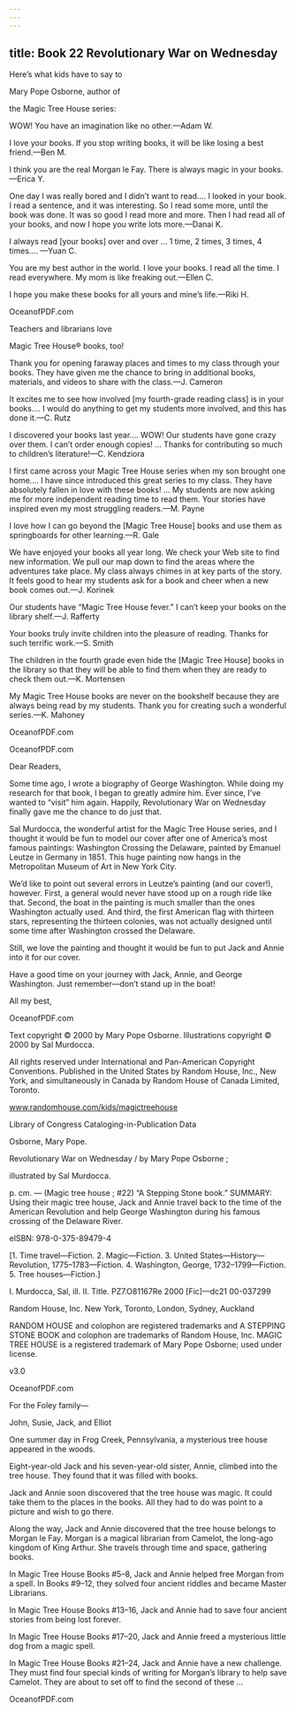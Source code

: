 ```yaml
---
---
---
```

title: Book 22 Revolutionary War on Wednesday
---



Here’s what kids have to say to

Mary Pope Osborne, author of

the Magic Tree House series:

WOW! You have an imagination like no other.—Adam W.



I love your books. If you stop writing books, it will be like losing a best friend.—Ben M.



I think you are the real Morgan le Fay. There is always magic in your books.—Erica Y.



One day I was really bored and I didn’t want to read.… I looked in your book. I read a sentence, and it was interesting. So I read some more, until the book was done. It was so good I read more and more. Then I had read all of your books, and now I hope you write lots more.—Danai K.



I always read [your books] over and over … 1 time, 2 times, 3 times, 4 times.… —Yuan C.



You are my best author in the world. I love your books. I read all the time. I read everywhere. My mom is like freaking out.—Ellen C.



I hope you make these books for all yours and mine’s life.—Riki H.





OceanofPDF.com





Teachers and librarians love

Magic Tree House® books, too!

Thank you for opening faraway places and times to my class through your books. They have given me the chance to bring in additional books, materials, and videos to share with the class.—J. Cameron



It excites me to see how involved [my fourth-grade reading class] is in your books.… I would do anything to get my students more involved, and this has done it.—C. Rutz



I discovered your books last year.… WOW! Our students have gone crazy over them. I can’t order enough copies! … Thanks for contributing so much to children’s literature!—C. Kendziora



I first came across your Magic Tree House series when my son brought one home.… I have since introduced this great series to my class. They have absolutely fallen in love with these books! … My students are now asking me for more independent reading time to read them. Your stories have inspired even my most struggling readers.—M. Payne



I love how I can go beyond the [Magic Tree House] books and use them as springboards for other learning.—R. Gale



We have enjoyed your books all year long. We check your Web site to find new information. We pull our map down to find the areas where the adventures take place. My class always chimes in at key parts of the story. It feels good to hear my students ask for a book and cheer when a new book comes out.—J. Korinek



Our students have “Magic Tree House fever.” I can’t keep your books on the library shelf.—J. Rafferty



Your books truly invite children into the pleasure of reading. Thanks for such terrific work.—S. Smith



The children in the fourth grade even hide the [Magic Tree House] books in the library so that they will be able to find them when they are ready to check them out.—K. Mortensen



My Magic Tree House books are never on the bookshelf because they are always being read by my students. Thank you for creating such a wonderful series.—K. Mahoney





OceanofPDF.com





OceanofPDF.com





Dear Readers,

Some time ago, I wrote a biography of George Washington. While doing my research for that book, I began to greatly admire him. Ever since, I’ve wanted to “visit” him again. Happily, Revolutionary War on Wednesday finally gave me the chance to do just that.

Sal Murdocca, the wonderful artist for the Magic Tree House series, and I thought it would be fun to model our cover after one of America’s most famous paintings: Washington Crossing the Delaware, painted by Emanuel Leutze in Germany in 1851. This huge painting now hangs in the Metropolitan Museum of Art in New York City.

We’d like to point out several errors in Leutze’s painting (and our cover!), however. First, a general would never have stood up on a rough ride like that. Second, the boat in the painting is much smaller than the ones Washington actually used. And third, the first American flag with thirteen stars, representing the thirteen colonies, was not actually designed until some time after Washington crossed the Delaware.

Still, we love the painting and thought it would be fun to put Jack and Annie into it for our cover.

Have a good time on your journey with Jack, Annie, and George Washington. Just remember—don’t stand up in the boat!

All my best,





OceanofPDF.com





Text copyright © 2000 by Mary Pope Osborne. Illustrations copyright © 2000 by Sal Murdocca.

All rights reserved under International and Pan-American Copyright Conventions. Published in the United States by Random House, Inc., New York, and simultaneously in Canada by Random House of Canada Limited, Toronto.

www.randomhouse.com/kids/magictreehouse

Library of Congress Cataloging-in-Publication Data

Osborne, Mary Pope.

Revolutionary War on Wednesday / by Mary Pope Osborne ;

illustrated by Sal Murdocca.

p. cm. — (Magic tree house ; #22) “A Stepping Stone book.” SUMMARY: Using their magic tree house, Jack and Annie travel back to the time of the American Revolution and help George Washington during his famous crossing of the Delaware River.

eISBN: 978-0-375-89479-4

[1. Time travel—Fiction. 2. Magic—Fiction. 3. United States—History—Revolution, 1775–1783—Fiction. 4. Washington, George, 1732–1799—Fiction. 5. Tree houses—Fiction.]

I. Murdocca, Sal, ill. II. Title. PZ7.O81167Re 2000 [Fic]—dc21 00-037299

Random House, Inc. New York, Toronto, London, Sydney, Auckland

RANDOM HOUSE and colophon are registered trademarks and A STEPPING STONE BOOK and colophon are trademarks of Random House, Inc. MAGIC TREE HOUSE is a registered trademark of Mary Pope Osborne; used under license.

v3.0



OceanofPDF.com





For the Foley family—

John, Susie, Jack, and Elliot



One summer day in Frog Creek, Pennsylvania, a mysterious tree house appeared in the woods.

Eight-year-old Jack and his seven-year-old sister, Annie, climbed into the tree house. They found that it was filled with books.

Jack and Annie soon discovered that the tree house was magic. It could take them to the places in the books. All they had to do was point to a picture and wish to go there.

Along the way, Jack and Annie discovered that the tree house belongs to Morgan le Fay. Morgan is a magical librarian from Camelot, the long-ago kingdom of King Arthur. She travels through time and space, gathering books.

In Magic Tree House Books #5–8, Jack and Annie helped free Morgan from a spell. In Books #9–12, they solved four ancient riddles and became Master Librarians.

In Magic Tree House Books #13–16, Jack and Annie had to save four ancient stories from being lost forever.

In Magic Tree House Books #17–20, Jack and Annie freed a mysterious little dog from a magic spell.

In Magic Tree House Books #21–24, Jack and Annie have a new challenge. They must find four special kinds of writing for Morgan’s library to help save Camelot. They are about to set off to find the second of these …



OceanofPDF.com